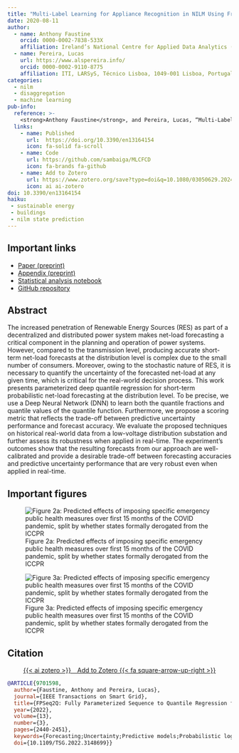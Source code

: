 ```yaml
---
title: "Multi-Label Learning for Appliance Recognition in NILM Using Fryze-Current Decomposition and Convolutional Neural Network"
date: 2020-08-11
author:
  - name: Anthony Faustine
    orcid: 0000-0002-7838-533X
    affiliation: Ireland’s National Centre for Applied Data Analytics (CeADER), University College Dublin, Dublin 4, Ireland
  - name: Pereira, Lucas
    url: https://www.alspereira.info/
    orcid: 0000-0002-9110-8775
    affiliation: ITI, LARSyS, Técnico Lisboa, 1049-001 Lisboa, Portugal
categories:
  - nilm
  - disaggregation
  - machine learning
pub-info:
  reference: >-
    <strong>Anthony Faustine</strong>, and Pereira, Lucas, “Multi-Label Learning for Appliance Recognition in NILM Using Fryze-Current Decomposition and Convolutional Neural Network,” <em>Energies </em> 2020, 13, 4154., doi: <a href="https://doi.org/10.3390/en13164154"><code>10.1109/TSG.2022.3148699</code></a>
  links:
    - name: Published
      url:  https://doi.org/10.3390/en13164154
      icon: fa-solid fa-scroll
    - name: Code
      url: https://github.com/sambaiga/MLCFCD
      icon: fa-brands fa-github
    - name: Add to Zotero
      url: https://www.zotero.org/save?type=doi&q=10.1080/03050629.2024.2413965
      icon: ai ai-zotero
doi: 10.3390/en13164154
haiku: 
 - sustainable energy
 - buildings
 - nilm state prediction
---
```


## Important links

- [Paper (preprint)](https://stats.andrewheiss.com/mountainous-mackerel/analysis/paper.html)
- [Appendix (preprint)](https://stats.andrewheiss.com/mountainous-mackerel/analysis/appendix.html)
- [Statistical analysis notebook](https://stats.andrewheiss.com/mountainous-mackerel/)
- [GitHub repository](https://github.com/andrewheiss/mountainous-mackerel)


## Abstract

The increased penetration of Renewable Energy Sources (RES) as part of a decentralized and distributed power system makes net-load forecasting a critical component in the planning and operation of power systems. However, compared to the transmission level, producing accurate short-term net-load forecasts at the distribution level is complex due to the small number of consumers. Moreover, owing to the stochastic nature of RES, it is necessary to quantify the uncertainty of the forecasted net-load at any given time, which is critical for the real-world decision process. This work presents parameterized deep quantile regression for short-term probabilistic net-load forecasting at the distribution level. To be precise, we use a Deep Neural Network (DNN) to learn both the quantile fractions and quantile values of the quantile function. Furthermore, we propose a scoring metric that reflects the trade-off between predictive uncertainty performance and forecast accuracy. We evaluate the proposed techniques on historical real-world data from a low-voltage distribution substation and further assess its robustness when applied in real-time. The experiment’s outcomes show that the resulting forecasts from our approach are well-calibrated and provide a desirable trade-off between forecasting accuracies and predictive uncertainty performance that are very robust even when applied in real-time.


## Important figures

![Figure 2a: Predicted effects of imposing specific emergency public health measures over first 15 months of the COVID pandemic, split by whether states formally derogated from the ICCPR](fig-preds-mfx-policies-1.png)

![Figure 3a: Predicted effects of imposing specific emergency public health measures over first 15 months of the COVID pandemic, split by whether states formally derogated from the ICCPR](fig-preds-mfx-human-rights-1.png)


## Citation

<p class="buttons" style="text-align:center;">
<a class="btn btn-danger" target="_blank" href="https://www.zotero.org/save?type=doi&q=10.1080/03050629.2024.2413965">{{< ai zotero >}}&emsp;Add to Zotero {{< fa square-arrow-up-right >}}</a>
</p>

```bibtex
@ARTICLE{9701598,
  author={Faustine, Anthony and Pereira, Lucas},
  journal={IEEE Transactions on Smart Grid}, 
  title={FPSeq2Q: Fully Parameterized Sequence to Quantile Regression for Net-Load Forecasting With Uncertainty Estimates}, 
  year={2022},
  volume={13},
  number={3},
  pages={2440-2451},
  keywords={Forecasting;Uncertainty;Predictive models;Probabilistic logic;Renewable energy sources;Load modeling;Additives;Net-load;forecasting;uncertainity;deep neural network;quantile regression},
  doi={10.1109/TSG.2022.3148699}}
```
